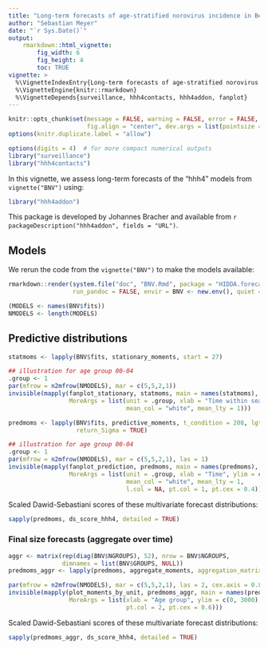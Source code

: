 ```yaml
---
title: "Long-term forecasts of age-stratified norovirus incidence in Berlin"
author: "Sebastian Meyer"
date: "`r Sys.Date()`"
output:
    rmarkdown::html_vignette:
        fig_width: 6
        fig_height: 4
        toc: TRUE
vignette: >
  %\VignetteIndexEntry{Long-term forecasts of age-stratified norovirus incidence in Berlin}
  %\VignetteEngine{knitr::rmarkdown}
  %\VignetteDepends{surveillance, hhh4contacts, hhh4addon, fanplot}
---
```


```r
knitr::opts_chunk$set(message = FALSE, warning = FALSE, error = FALSE,
                      fig.align = "center", dev.args = list(pointsize = 10))
options(knitr.duplicate.label = "allow")
```

```r
options(digits = 4)  # for more compact numerical outputs
library("surveillance")
library("hhh4contacts")
```

In this vignette, we assess long-term forecasts of the "hhh4" models from
`vignette("BNV")` using:
```r
library("hhh4addon")
```
This package is developed by Johannes Bracher and available from
`r packageDescription("hhh4addon", fields = "URL")`.


## Models

We rerun the code from the `vignette("BNV")` to make the models available:

```r
rmarkdown::render(system.file("doc", "BNV.Rmd", package = "HIDDA.forecasting"),
                  run_pandoc = FALSE, envir = BNV <- new.env(), quiet = TRUE)
```

```r
(MODELS <- names(BNV$fits))
NMODELS <- length(MODELS)
```


## Predictive distributions

```r
statmoms <- lapply(BNV$fits, stationary_moments, start = 27)

## illustration for age group 00-04
.group <- 1
par(mfrow = n2mfrow(NMODELS), mar = c(5,5,2,1))
invisible(mapply(fanplot_stationary, statmoms, main = names(statmoms),
                 MoreArgs = list(unit = .group, xlab = "Time within season",
                                 mean_col = "white", mean_lty = 1)))
```

```r
predmoms <- lapply(BNV$fits, predictive_moments, t_condition = 208, lgt = 52,
                   return_Sigma = TRUE)

## illustration for age group 00-04
.group <- 1
par(mfrow = n2mfrow(NMODELS), mar = c(5,5,2,1), las = 1)
invisible(mapply(fanplot_prediction, predmoms, main = names(predmoms),
                 MoreArgs = list(unit = .group, xlab = "Time", ylim = c(0, 55),
                                 mean_col = "white", mean_lty = 1,
                                 l.col = NA, pt.col = 1, pt.cex = 0.4)))
```

Scaled Dawid-Sebastiani scores of these multivariate forecast distributions:

```r
sapply(predmoms, ds_score_hhh4, detailed = TRUE)
```


### Final size forecasts (aggregate over time)

```r
aggr <- matrix(rep(diag(BNV$NGROUPS), 52), nrow = BNV$NGROUPS,
               dimnames = list(BNV$GROUPS, NULL))
predmoms_aggr <- lapply(predmoms, aggregate_moments, aggregation_matrix = aggr)

par(mfrow = n2mfrow(NMODELS), mar = c(5,5,2,1), las = 2, cex.axis = 0.8)
invisible(mapply(plot_moments_by_unit, predmoms_aggr, main = names(predmoms_aggr),
                 MoreArgs = list(xlab = "Age group", ylim = c(0, 3000),
                                 pt.col = 2, pt.cex = 0.6)))
```

Scaled Dawid-Sebastiani scores of these multivariate forecast distributions:

```r
sapply(predmoms_aggr, ds_score_hhh4, detailed = TRUE)
```

